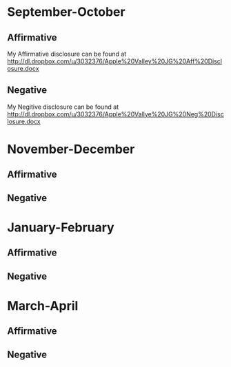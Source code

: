 =September-October= 
==Affirmative== 
My Affirmative disclosure can be found at
http://dl.dropbox.com/u/3032376/Apple%20Valley%20JG%20Aff%20Disclosure.docx
==Negative== 
My Negitive disclosure can be found at
http://dl.dropbox.com/u/3032376/Apple%20Vallye%20JG%20Neg%20Disclosure.docx
=November-December= 
==Affirmative== 
==Negative== 

=January-February= 
==Affirmative== 
==Negative== 

=March-April= 
==Affirmative== 
==Negative==